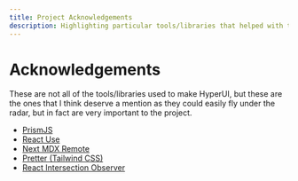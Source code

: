```yaml
---
title: Project Acknowledgements
description: Highlighting particular tools/libraries that helped with the creation of HyperUI.
---
```


# Acknowledgements

These are not all of the tools/libraries used to make HyperUI, but these are
the ones that I think deserve a mention as they could easily fly
under the radar, but in fact are very important to the project.

- [PrismJS](https://github.com/PrismJS/prism)
- [React Use](https://github.com/streamich/react-use)
- [Next MDX Remote](https://github.com/hashicorp/next-mdx-remote)
- [Pretter (Tailwind CSS)](https://github.com/tailwindlabs/prettier-plugin-tailwindcss)
- [React Intersection Observer](https://github.com/thebuilder/react-intersection-observer)
